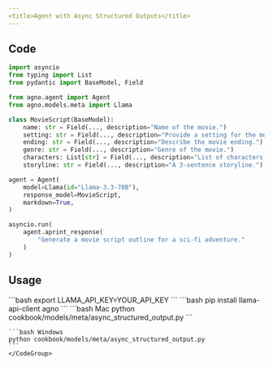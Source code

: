 ```yaml
---
<title>Agent with Async Structured Outputs</title>
---
```


## Code

```python cookbook/models/meta/async_structured_output.py
import asyncio
from typing import List
from pydantic import BaseModel, Field

from agno.agent import Agent
from agno.models.meta import Llama

class MovieScript(BaseModel):
    name: str = Field(..., description="Name of the movie.")
    setting: str = Field(..., description="Provide a setting for the movie.")
    ending: str = Field(..., description="Describe the movie ending.")
    genre: str = Field(..., description="Genre of the movie.")
    characters: List[str] = Field(..., description="List of characters.")
    storyline: str = Field(..., description="A 3-sentence storyline.")

agent = Agent(
    model=Llama(id="Llama-3.3-70B"),
    response_model=MovieScript,
    markdown=True,
)

asyncio.run(
    agent.aprint_response(
        "Generate a movie script outline for a sci-fi adventure."
    )
)
```

## Usage

<Steps>
  <Snippet file="create-venv-step.mdx" />

  <Step title="Set your LLAMA API key">
    ```bash
    export LLAMA_API_KEY=YOUR_API_KEY
    ```
  </Step>

  <Step title="Install libraries">
    ```bash
    pip install llama-api-client agno
    ```
  </Step>

  <Step title="Run Agent">
    <CodeGroup>
    ```bash Mac
    python cookbook/models/meta/async_structured_output.py
    ```

    ```bash Windows
    python cookbook/models/meta/async_structured_output.py
    ```
    </CodeGroup>
  </Step>
</Steps> 